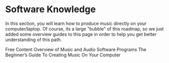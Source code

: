 # Software Knowledge

In this section, you will learn how to produce music directly on your computer/laptop. Of course, its a large "bubble" of this roadmap, so we just added some overview guides to this page in order to help you get better understanding of this path.

<ResourceGroupTitle>Free Content</ResourceGroupTitle>
<BadgeLink badgeText='Read' href='https://soundgirls.org/the-best-music-and-audio-software-programs/'>Overview of Music and Audio Software Programs</BadgeLink>
<BadgeLink badgeText='Read' href='https://www.musical-u.com/learn/the-beginners-guide-to-creating-music-on-your-computer/'>The Beginner’s Guide To Creating Music On Your Computer</BadgeLink>